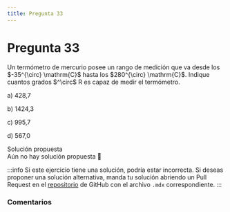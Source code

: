 ```yaml
---
title: Pregunta 33
---
```



# Pregunta 33

<div className="exercise">
Un termómetro de mercurio posee un rango de medición que va desde los $-35^{\circ} \mathrm{C}$ hasta los $280^{\circ} \mathrm{C}$. Indique cuantos grados $^\circ$ R es capaz de medir el termómetro.

a) 428,7

b) 1424,3

c) 995,7

d) 567,0
</div>

<MDXDetails>
<summary>Solución propuesta</summary>

<div className="exercise">
Aún no hay solución propuesta 🥲
</div>

:::info
Si este ejercicio tiene una solución, podría estar incorrecta. Si deseas proponer una solución alternativa, manda tu solución abriendo
un Pull Request en el [repositorio](https://github.com/crow-rojas/apuntes-fundamentals/pulls) de GitHub con el archivo
`.mdx` correspondiente.
:::

</MDXDetails>

### Comentarios

<Disqus
  url="https://crow-rojas.github.io/apuntes-fundamentals/docs/science/thermodynamics/exercises/2018-1/p33"
  identifier="docs/science/thermodynamics/exercises/2018-1/p33"
  title="2018-1 Termodinámica - Pregunta 33"
/>
